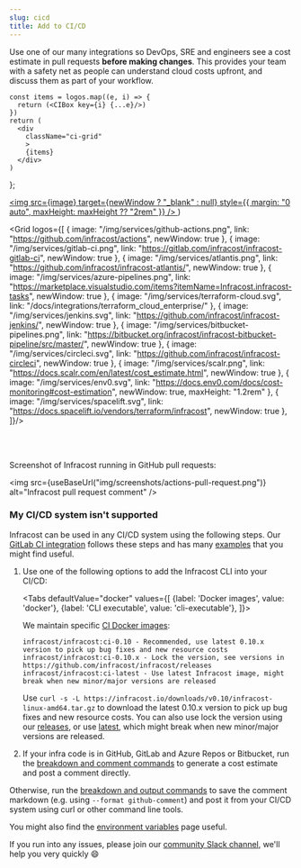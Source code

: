 ```yaml
---
slug: cicd
title: Add to CI/CD
---
```



Use one of our many integrations so DevOps, SRE and engineers see a cost estimate in pull requests **before making changes**.
This provides your team with a safety net as people can understand cloud costs upfront, and discuss them as part of your workflow.

    const items = logos.map((e, i) => {
      return (<CIBox key={i} {...e}/>)
    })
    return (
      <div
        className="ci-grid"
        >
        {items}
      </div>
    )
};

  <a
    className="ci-box"
    href={link}
    >
    <img
      src={image}
      target={newWindow ? "_blank" : null}
      style={{
        margin: "0 auto",
        maxHeight: maxHeight ?? "2rem"
      }}
      />
  </a>
)

<Grid logos={[
    {
      image: "/img/services/github-actions.png",
      link: "https://github.com/infracost/actions",
      newWindow: true
    },
    {
      image: "/img/services/gitlab-ci.png",
      link: "https://gitlab.com/infracost/infracost-gitlab-ci",
      newWindow: true
    },
    {
      image: "/img/services/atlantis.png",
      link: "https://github.com/infracost/infracost-atlantis/",
      newWindow: true
    },
    {
      image: "/img/services/azure-pipelines.png",
      link: "https://marketplace.visualstudio.com/items?itemName=Infracost.infracost-tasks",
      newWindow: true
    },
    {
      image: "/img/services/terraform-cloud.svg",
      link: "/docs/integrations/terraform_cloud_enterprise/"
    },
    {
      image: "/img/services/jenkins.svg",
      link: "https://github.com/infracost/infracost-jenkins/",
      newWindow: true
    },
    {
      image: "/img/services/bitbucket-pipelines.png",
      link: "https://bitbucket.org/infracost/infracost-bitbucket-pipeline/src/master/",
      newWindow: true
    },
    {
      image: "/img/services/circleci.svg",
      link: "https://github.com/infracost/infracost-circleci",
      newWindow: true
    },
    {
      image: "/img/services/scalr.png",
      link: "https://docs.scalr.com/en/latest/cost_estimate.html",
      newWindow: true
    },
    {
      image: "/img/services/env0.svg",
      link: "https://docs.env0.com/docs/cost-monitoring#cost-estimation",
      newWindow: true,
      maxHeight: "1.2rem"
    },
    {
      image: "/img/services/spacelift.svg",
      link: "https://docs.spacelift.io/vendors/terraform/infracost",
      newWindow: true
    },
]}/>

<br/><br/>

Screenshot of Infracost running in GitHub pull requests:

<img src={useBaseUrl("img/screenshots/actions-pull-request.png")} alt="Infracost pull request comment" />

### My CI/CD system isn't supported

Infracost can be used in any CI/CD system using the following steps. Our [GitLab CI integration](https://gitlab.com/infracost/infracost-gitlab-ci/) follows these steps and has many [examples](https://gitlab.com/infracost/infracost-gitlab-ci/#examples) that you might find useful.

1. Use one of the following options to add the Infracost CLI into your CI/CD:

    <Tabs
      defaultValue="docker"
      values={[
        {label: 'Docker images', value: 'docker'},
        {label: 'CLI executable', value: 'cli-executable'},
    ]}>
      <TabItem value="docker">

      We maintain specific [CI Docker images](https://hub.docker.com/r/infracost/infracost/tags):
      ```text
      infracost/infracost:ci-0.10 - Recommended, use latest 0.10.x version to pick up bug fixes and new resource costs
      infracost/infracost:ci-0.10.x - Lock the version, see versions in https://github.com/infracost/infracost/releases
      infracost/infracost:ci-latest - Use latest Infracost image, might break when new minor/major versions are released
      ```

      </TabItem>
      <TabItem value="cli-executable">

      Use `curl -s -L https://infracost.io/downloads/v0.10/infracost-linux-amd64.tar.gz` to download the latest 0.10.x version to pick up bug fixes and new resource costs. You can also use lock the version using our [releases](https://github.com/infracost/infracost/releases), or use [latest](tps://github.com/infracost/infracost/releases/latest/download/infracost-linux-amd64.tar.gz), which might break when new minor/major versions are released.

      </TabItem>
    </Tabs>

2. If your infra code is in GitHub, GitLab and Azure Repos or Bitbucket, run the [breakdown and comment commands](/docs/features/cli_commands/#comment-on-pull-requests) to generate a cost estimate and post a comment directly.

  Otherwise, run the [breakdown and output commands](/docs/features/cli_commands/#combined-output-formats) to save the comment markdown (e.g. using `--format github-comment`) and post it from your CI/CD system using curl or other command line tools.

  You might also find the [environment variables](/docs/integrations/environment_variables) page useful.

If you run into any issues, please join our [community Slack channel](https://www.infracost.io/community-chat), we'll help you very quickly 😄
